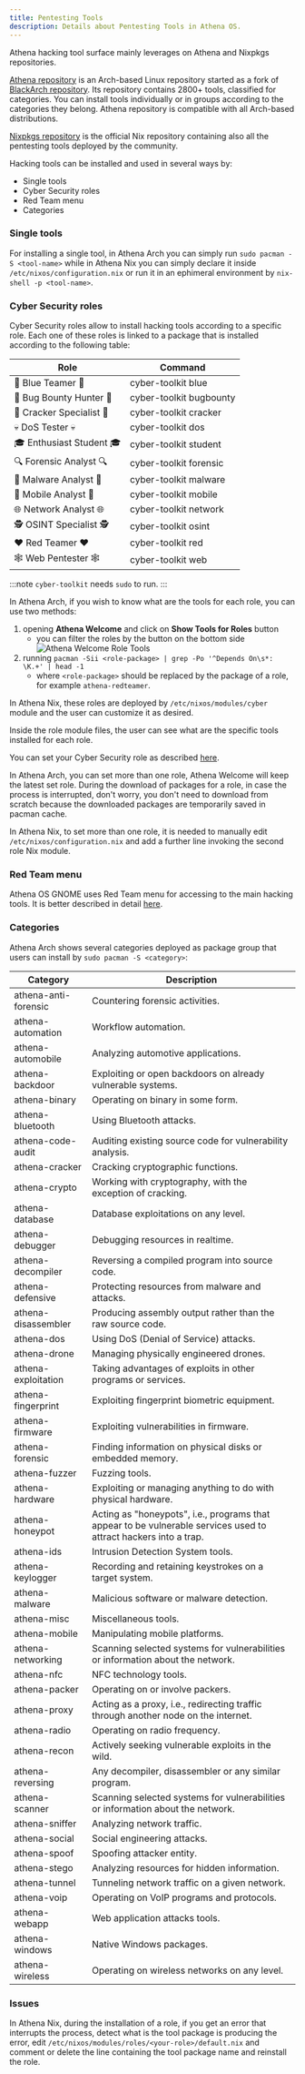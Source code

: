 ```yaml
---
title: Pentesting Tools
description: Details about Pentesting Tools in Athena OS.
---
```


Athena hacking tool surface mainly leverages on Athena and Nixpkgs repositories.

[Athena repository](https://github.com/Athena-OS/athena) is an Arch-based Linux repository started as a fork of [BlackArch repository](https://github.com/BlackArch/blackarch/). Its repository contains 2800+ tools, classified for categories. You can install tools individually or in groups according to the categories they belong. Athena repository is compatible with all Arch-based distributions.

[Nixpkgs repository](https://github.com/NixOS/nixpkgs/) is the official Nix repository containing also all the pentesting tools deployed by the community.

Hacking tools can be installed and used in several ways by:
* Single tools
* Cyber Security roles
* Red Team menu
* Categories

### Single tools

For installing a single tool, in Athena Arch you can simply run `sudo pacman -S <tool-name>` while in Athena Nix you can simply declare it inside `/etc/nixos/configuration.nix` or run it in an ephimeral environment by `nix-shell -p <tool-name>`.

### Cyber Security roles

Cyber Security roles allow to install hacking tools according to a specific role. Each one of these roles is linked to a package that is installed according to the following table:

| Role | Command |
| ---- | ------- |
| 💙 Blue Teamer 💙 | cyber-toolkit blue |
| 🐞 Bug Bounty Hunter 🐞 | cyber-toolkit bugbounty |
| 🍘 Cracker Specialist 🍘 | cyber-toolkit cracker |
| 💀 DoS Tester 💀 | cyber-toolkit dos |
| 🎓 Enthusiast Student 🎓 | cyber-toolkit student |
| 🔍 Forensic Analyst 🔍 | cyber-toolkit forensic |
| 🦠 Malware Analyst 🦠 | cyber-toolkit malware |
| 📱 Mobile Analyst 📱 | cyber-toolkit mobile |
| 🌐 Network Analyst 🌐 | cyber-toolkit network |
| 🕵️ OSINT Specialist 🕵️ | cyber-toolkit osint |
| ❤️ Red Teamer ❤️ | cyber-toolkit red |
| 🕸️ Web Pentester 🕸️ | cyber-toolkit web |

:::note
`cyber-toolkit` needs `sudo` to run.
:::

In Athena Arch, if you wish to know what are the tools for each role, you can use two methods:
1. opening **Athena Welcome** and click on **Show Tools for Roles** button
   * you can filter the roles by the button on the bottom side
     ![Athena Welcome Role Tools](@assets/images/athena-welcome-roletools.png)
2. running `pacman -Sii <role-package> | grep -Po '^Depends On\s*: \K.+' | head -1`
   * where `<role-package>` should be replaced by the package of a role, for example `athena-redteamer`.

In Athena Nix, these roles are deployed by `/etc/nixos/modules/cyber` module and the user can customize it as desired.

Inside the role module files, the user can see what are the specific tools installed for each role.

You can set your Cyber Security role as described [here](/en/resources/athena-welcome/#cyber-security-roles).

In Athena Arch, you can set more than one role, Athena Welcome will keep the latest set role. During the download of packages for a role, in case the process is interrupted, don't worry, you don't need to download from scratch because the downloaded packages are temporarily saved in pacman cache.

In Athena Nix, to set more than one role, it is needed to manually edit `/etc/nixos/configuration.nix` and add a further line invoking the second role Nix module.

### Red Team menu

Athena OS GNOME uses Red Team menu for accessing to the main hacking tools. It is better described in detail [here](/en/resources/redteam-menu/).

### Categories

Athena Arch shows several categories deployed as package group that users can install by `sudo pacman -S <category>`:

| Category | Description |
| -------- | ----------- |
| athena-anti-forensic | Countering forensic activities. |
| athena-automation | Workflow automation. |
| athena-automobile | Analyzing automotive applications. |
| athena-backdoor | Exploiting or open backdoors on already vulnerable systems. |
| athena-binary | Operating on binary in some form. |
| athena-bluetooth | Using Bluetooth attacks. |
| athena-code-audit | Auditing existing source code for vulnerability analysis. |
| athena-cracker | Cracking cryptographic functions. |
| athena-crypto | Working with cryptography, with the exception of cracking. |
| athena-database | Database exploitations on any level. |
| athena-debugger | Debugging resources in realtime. |
| athena-decompiler | Reversing a compiled program into source code. |
| athena-defensive | Protecting resources from malware and attacks. |
| athena-disassembler | Producing assembly output rather than the raw source code. |
| athena-dos | Using DoS (Denial of Service) attacks. |
| athena-drone | Managing physically engineered drones. |
| athena-exploitation | Taking advantages of exploits in other programs or services. |
| athena-fingerprint	| Exploiting fingerprint biometric equipment. |
| athena-firmware | Exploiting vulnerabilities in firmware. |
| athena-forensic | Finding information on physical disks or embedded memory. |
| athena-fuzzer | Fuzzing tools. |
| athena-hardware | Exploiting or managing anything to do with physical hardware. |
| athena-honeypot | Acting as "honeypots", i.e., programs that appear to be vulnerable services used to attract hackers into a trap. |
| athena-ids	| Intrusion Detection System tools. |
| athena-keylogger | Recording and retaining keystrokes on a target system. |
| athena-malware	| Malicious software or malware detection. |
| athena-misc | Miscellaneous tools. |
| athena-mobile | Manipulating mobile platforms. |
| athena-networking | Scanning selected systems for vulnerabilities or information about the network. |
| athena-nfc	| NFC technology tools. |
| athena-packer | Operating on or involve packers. |
| athena-proxy | Acting as a proxy, i.e., redirecting traffic through another node on the internet. |
| athena-radio | Operating on radio frequency. |
| athena-recon | Actively seeking vulnerable exploits in the wild. |
| athena-reversing | Any decompiler, disassembler or any similar program. |
| athena-scanner	| Scanning selected systems for vulnerabilities or information about the network. |
| athena-sniffer	| Analyzing network traffic. |
| athena-social | Social engineering attacks. |
| athena-spoof | Spoofing attacker entity. |
| athena-stego | Analyzing resources for hidden information. |
| athena-tunnel | Tunneling network traffic on a given network. |
| athena-voip | Operating on VoIP programs and protocols. |
| athena-webapp | Web application attacks tools. |
| athena-windows	| Native Windows packages. |
| athena-wireless | Operating on wireless networks on any level. |

### Issues

In Athena Nix, during the installation of a role, if you get an error that interrupts the process, detect what is the tool package is producing the error, edit `/etc/nixos/modules/roles/<your-role>/default.nix` and comment or delete the line containing the tool package name and reinstall the role.

<ImageComponent />
